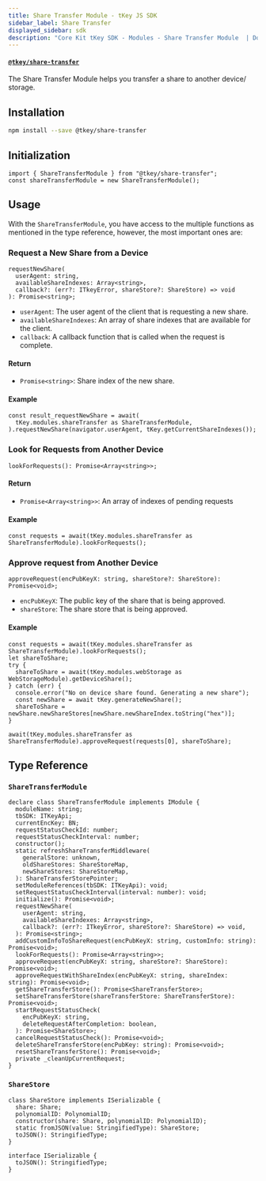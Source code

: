 ```yaml
---
title: Share Transfer Module - tKey JS SDK
sidebar_label: Share Transfer
displayed_sidebar: sdk
description: "Core Kit tKey SDK - Modules - Share Transfer Module  | Documentation - Web3Auth"
---
```


#### [`@tkey/share-transfer`](https://npmjs.com/package/@tkey/share-transfer)

The Share Transfer Module helps you transfer a share to another device/ storage.

## Installation

```bash npm2yarn
npm install --save @tkey/share-transfer
```

## Initialization

```tsx
import { ShareTransferModule } from "@tkey/share-transfer";
const shareTransferModule = new ShareTransferModule();
```

## Usage

With the `ShareTransferModule`, you have access to the multiple functions as mentioned in the type
reference, however, the most important ones are:

### Request a New Share from a Device

```tsx
requestNewShare(
  userAgent: string,
  availableShareIndexes: Array<string>,
  callback?: (err?: ITkeyError, shareStore?: ShareStore) => void
): Promise<string>;
```

- `userAgent`: The user agent of the client that is requesting a new share.
- `availableShareIndexes`: An array of share indexes that are available for the client.
- `callback`: A callback function that is called when the request is complete.

#### Return

- `Promise<string>`: Share index of the new share.

#### Example

```tsx
const result_requestNewShare = await(
  tKey.modules.shareTransfer as ShareTransferModule,
).requestNewShare(navigator.userAgent, tKey.getCurrentShareIndexes());
```

### Look for Requests from Another Device

`lookForRequests(): Promise<Array<string>>;`

#### Return

- `Promise<Array<string>>`: An array of indexes of pending requests

#### Example

```tsx
const requests = await(tKey.modules.shareTransfer as ShareTransferModule).lookForRequests();
```

### Approve request from Another Device

`approveRequest(encPubKeyX: string, shareStore?: ShareStore): Promise<void>;`

- `encPubKeyX`: The public key of the share that is being approved.
- `shareStore`: The share store that is being approved.

#### Example

```tsx
const requests = await(tKey.modules.shareTransfer as ShareTransferModule).lookForRequests();
let shareToShare;
try {
  shareToShare = await(tKey.modules.webStorage as WebStorageModule).getDeviceShare();
} catch (err) {
  console.error("No on device share found. Generating a new share");
  const newShare = await tKey.generateNewShare();
  shareToShare = newShare.newShareStores[newShare.newShareIndex.toString("hex")];
}

await(tKey.modules.shareTransfer as ShareTransferModule).approveRequest(requests[0], shareToShare);
```

## Type Reference

### `ShareTransferModule`

```tsx
declare class ShareTransferModule implements IModule {
  moduleName: string;
  tbSDK: ITKeyApi;
  currentEncKey: BN;
  requestStatusCheckId: number;
  requestStatusCheckInterval: number;
  constructor();
  static refreshShareTransferMiddleware(
    generalStore: unknown,
    oldShareStores: ShareStoreMap,
    newShareStores: ShareStoreMap,
  ): ShareTransferStorePointer;
  setModuleReferences(tbSDK: ITKeyApi): void;
  setRequestStatusCheckInterval(interval: number): void;
  initialize(): Promise<void>;
  requestNewShare(
    userAgent: string,
    availableShareIndexes: Array<string>,
    callback?: (err?: ITkeyError, shareStore?: ShareStore) => void,
  ): Promise<string>;
  addCustomInfoToShareRequest(encPubKeyX: string, customInfo: string): Promise<void>;
  lookForRequests(): Promise<Array<string>>;
  approveRequest(encPubKeyX: string, shareStore?: ShareStore): Promise<void>;
  approveRequestWithShareIndex(encPubKeyX: string, shareIndex: string): Promise<void>;
  getShareTransferStore(): Promise<ShareTransferStore>;
  setShareTransferStore(shareTransferStore: ShareTransferStore): Promise<void>;
  startRequestStatusCheck(
    encPubKeyX: string,
    deleteRequestAfterCompletion: boolean,
  ): Promise<ShareStore>;
  cancelRequestStatusCheck(): Promise<void>;
  deleteShareTransferStore(encPubKey: string): Promise<void>;
  resetShareTransferStore(): Promise<void>;
  private _cleanUpCurrentRequest;
}
```

### `ShareStore`

```tsx
class ShareStore implements ISerializable {
  share: Share;
  polynomialID: PolynomialID;
  constructor(share: Share, polynomialID: PolynomialID);
  static fromJSON(value: StringifiedType): ShareStore;
  toJSON(): StringifiedType;
}

interface ISerializable {
  toJSON(): StringifiedType;
}
```
